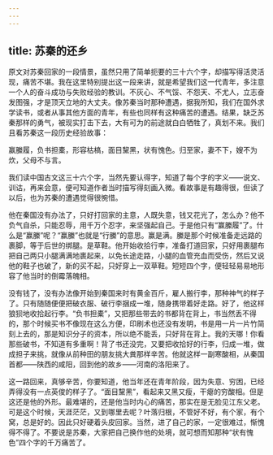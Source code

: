 ```yaml
---
---
---
```

title: 苏秦的还乡
---




原文对苏秦回家的一段情景，虽然只用了简单扼要的三十六个字，却描写得活灵活现，痛苦不堪。我在这里特别提出这一段来讲，就是希望我们这一代青年，多注意一个人的奋斗成功与失败经验的教训。不灰心、不气馁、不怨天、不尤人，立志奋发图强，才是顶天立地的大丈夫。像苏秦当时那种遭遇，据我所知，我们在国外求学读书，或者从事其他方面的青年，有些也同样有这种痛苦的遭遇。结果，缺乏苏秦那样的勇气，被现实打击下去，大有可为的前途就白白牺牲了，真划不来。我们且看苏秦这一段历史经验故事：

赢縢履，负书担橐，形容枯槁，面目黧黑，状有愧色。归至家，妻不下，嫂不为炊，父母不与言。

我们读中国古文这三十六个字，当然先要认得字，知道了每个字的字义——说文、训诂，再来会意，便可知道作者当时描写得刻画入微。看故事是有趣得很，但读了以后，也为苏秦的遭遇觉得很惋惜。

他在秦国没有办法了，只好打回家的主意，人既失意，钱又花光了，怎么办？他不负气自杀，只能忍辱，用千万个忍字，来坚强起自己。于是他只有“赢縢履”了。什么是“赢縢”呢？“赢縢”也就是“行縢”的意思。赢是满。縢是那个时候准备走远路的裹脚，等于后世的绑腿。是草鞋。他开始收拾行李，准备打道回家，只好用裹腿布把自己两只小腿满满地裹起来，以免长途走路，小腿的血管充血而受伤，然后又说他的鞋子也破了，新的买不起，只好穿上一双草鞋。短短四个字，便轻轻易易地形容了他当时的倒霉落魄相。

没有钱了，没有办法像开始到秦国来时有黄金百斤，雇人搬行李，那种神气的样子了。只有随随便便把破衣服、破行李捆成一堆，随身携带着好走路。好了，他这样狼狈地收拾起行李。“负书担橐”，又把那些带去的书都背在背上，书当然丢不得的，那个时候买书不像现在这么方便，印刷术也还没有发明，书是用一片一片竹简刻上去的，那是知识分子的资本，所以绝不能丢，只好背在背上。我的天哪！你看那些破书，不知道有多重啊！背了书还没完，又要把收拾好的行李，归成一堆，做成担子来挑，就像从前种田的朋友挑大粪那样辛苦。他就这样一副寒酸相，从秦国首都——陕西的咸阳，回到他的故乡——河南的洛阳来了。

这一路回来，真够辛苦，你要知道，他当年还在青年阶段，因为失意、穷困，已经弄得没有一点英俊的样子了。“面目黧黑”，看起来又黑又瘦，干瘪的穷酸相。但是这还是他的外形。最难堪的，还是他当时内心的痛苦，那实在是无脸见江东父老。可是这个时候，天涯茫茫，又到哪里去呢？叶落归根，不管好不好，有个家，有个窝，总是好的。因此只好硬着头皮回家。当然，进了自己的家，一定很难过，惭愧得不得了。不要说是苏秦，大家把自己换作他的处境，就可想而知那种“状有愧色”四个字的千万痛苦了。